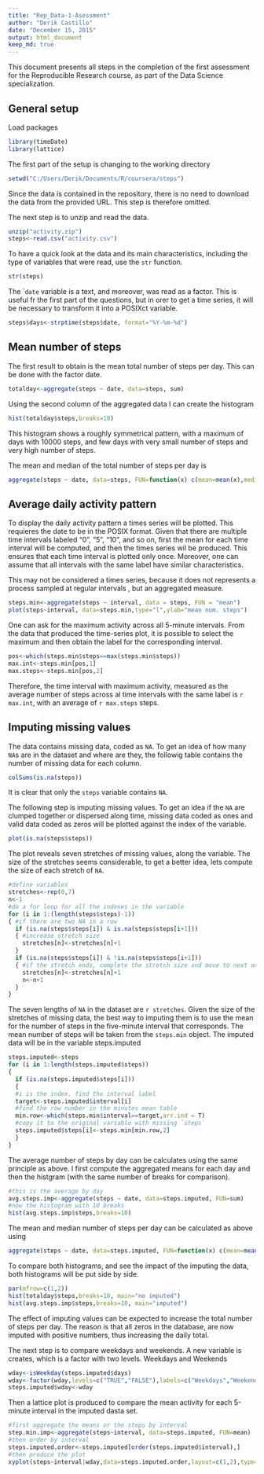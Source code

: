 ```yaml
---
title: "Rep_Data-1-Asessment"
author: "Derik Castillo"
date: "December 15, 2015"
output: html_document
keep_md: true
---
```


This document presents all steps in the completion of the first assessment for the Reproducible Research course, as part of the Data Science specialization.

## General setup

Load packages

```r
library(timeDate)
library(lattice)
```

The first part of the setup is changing to the working directory

```r
setwd("C:/Users/Derik/Documents/R/coursera/steps")
```

Since the data is contained in the repository, there is no need to download the data from the provided URL. This step is therefore omitted.

The next step is to unzip and read the data. 

```r
unzip("activity.zip")
steps<-read.csv("activity.csv")
```

To have a quick look at the data and its main characteristics, including the type of variables that were read, use the `str` function.

```r
str(steps)
```

The ``date` variable is a text, and moreover, was read as a factor. This is useful fr the first part of the questions, but in orer to get a time series, it will be necessary to transform it into a POSIXct variable.

```r
steps$days<-strptime(steps$date, format="%Y-%m-%d")
```

## Mean number of steps

The first result to obtain is the mean total number of steps per day.  This can be done with the factor date.

```r
totalday<-aggregate(steps ~ date, data=steps, sum)
```

Using the second column of the aggregated data I can create the histogram
```r
hist(totalday$steps,breaks=10)
```

This histogram shows a roughly symmetrical pattern, with a maximum of days with 10000 steps, and few days with very small number of steps and very high number of steps.

The mean and median of the total number of steps per day is

```r
aggregate(steps ~ date, data=steps, FUN=function(x) c(mean=mean(x),median=median(x)))
```

## Average daily activity pattern

To display the daily activity pattern a times series will be plotted. This requieres the date to be in the POSIX format. Given that there are multiple time intervals labeled "0", "5", "10", and so on, first the mean for each time interval will be computed, and then the times series wil be produced. This ensures that each time interval is plotted only once. Moreover, one can assume that all intervals with the same label have similar characteristics.

This may not be considered a times series, because it does not represents a process sampled at regular intervals , but an aggregated measure.

```r
steps.min<-aggregate(steps ~ interval, data = steps, FUN = "mean")
plot(steps~interval, data=steps.min,type="l",ylab="mean num. steps")
```

One can ask for the maximum activity across all 5-minute intervals. From the data that produced the time-series plot, it is possible to select the maximum and then obtain the label for the corresponding interval.

```r
pos<-which(steps.min$steps==max(steps.min$steps))
max.int<-steps.min[pos,1]
max.steps<-steps.min[pos,2]
```

Therefore, the time interval with maximum activity, measured as the average number of steps across al time intervals with the same label is `r max.int`, with an average of  `r max.steps` steps.

## Imputing missing values

The data contains missing data, coded as `NA`. To get an idea of how many `NA`s are in the dataset and where are they, the followig table contains the number of missing data for each column. 

```r
colSums(is.na(steps))
```

It is clear that only the `steps` variable contains `NA`.

The following step is imputing missing values. To get an idea if the `NA` are clumped together or dispersed along time, missing data coded as ones and valid data coded as zeros will be plotted against the index of the variable.

```r
plot(is.na(steps$steps))
```

The plot reveals seven stretches of missing values, along the variable. The size of the stretches seems considerable, to get a better idea, lets compute the size of each stretch of `NA`.

```r
#define variables
stretches<-rep(0,7)
n<-1
#do a for loop for all the indexes in the variable
for (i in 1:(length(steps$steps)-1))
{ #if there are two NA in a row
  if (is.na(steps$steps[i]) & is.na(steps$steps[i+1])) 
  { #increase stretch size
    stretches[n]<-stretches[n]+1
  }
  if (is.na(steps$steps[i]) & !is.na(steps$steps[i+1]))
  { #if the stretch ends, complete the stretch size and move to next one
    stretches[n]<-stretches[n]+1
    n<-n+1
  }
}
```

The seven lengths of `NA` in the dataset are `r stretches`. Given the size of the stretches of missing data, the best way to imputing them is to use the mean for the number of steps in the five-minute interval that corresponds. The mean number of steps will be taken from the `steps.min` object. The imputed data will be in the variable steps.imputed

```r
steps.imputed<-steps
for (i in 1:length(steps.imputed$steps))
{
  if (is.na(steps.imputed$steps[i]))
  {
  #i is the index. find the interval label
  target<-steps.imputed$interval[i]
  #find the row number in the minutes mean table
  min.row<-which(steps.min$interval==target,arr.ind = T)
  #copy it to the original variable with missing `steps`
  steps.imputed$steps[i]<-steps.min[min.row,2]
  }
}
```

The average number of steps by day can be calculates using the same principle as above. I first compute the aggregated means for each day and then the histgram (with the same number of breaks for comparison).

```r
#this is the average by day
avg.steps.imp<-aggregate(steps ~ date, data=steps.imputed, FUN=sum)
#now the histogram with 10 breaks
hist(avg.steps.imp$steps,breaks=10)
```

The mean and median number of steps per day can be calculated as above using

```r
aggregate(steps ~ date, data=steps.imputed, FUN=function(x) c(mean=mean(x),median=median(x)))
``` 

To compare both histograms, and see the impact of the imputing the data, both histograms will be put side by side.

```r
par(mfrow=c(1,2))
hist(totalday$steps,breaks=10, main="no imputed")
hist(avg.steps.imp$steps,breaks=10, main="imputed")
```

The effect of imputing values can be expected to increase the total number of steps per day. The reason is that all zeros in the database, are now imputed with positive numbers, thus increasing the daily total.

The next step is to compare weekdays and weekends. A new variable is creates, which is a factor with two levels. Weekdays and Weekends

```r
wday<-isWeekday(steps.imputed$days)
wday<-factor(wday,levels=c("TRUE","FALSE"),labels=c("Weekdays","Weekends"))
steps.imputed$wday<-wday
```

Then a lattice plot is produced to compare the mean activity for each 5-minute interval in the imputed dasta set.

```r
#first aggregate the means or the steps by interval
step.min.imp<-aggregate(steps~interval, data=steps.imputed, FUN=mean)
#then order by interval
steps.imputed.order<-steps.imputed[order(steps.imputed$interval),]
#then produce the plot
xyplot(steps~interval|wday,data=steps.imputed.order,layout=c(1,2),type="l")
```
